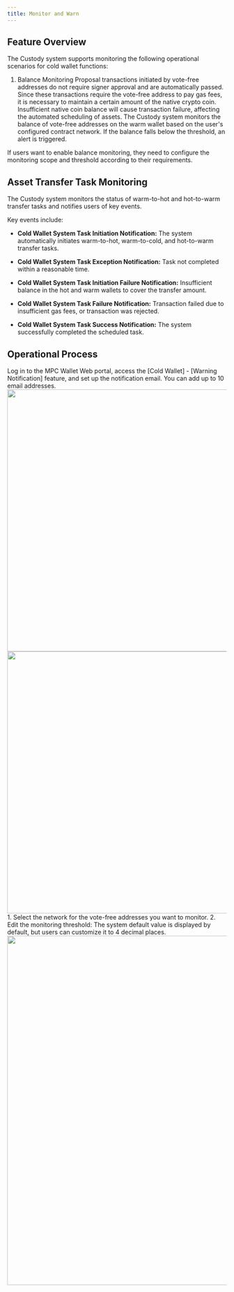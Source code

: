 ```yaml
---
title: Monitor and Warn
---
```



## Feature Overview

The Custody system supports monitoring the following operational scenarios for cold wallet functions:

1. Balance Monitoring
Proposal transactions initiated by vote-free addresses do not require signer approval and are automatically passed. Since these transactions require the vote-free address to pay gas fees, it is necessary to maintain a certain amount of the native crypto coin. Insufficient native coin balance will cause transaction failure, affecting the automated scheduling of assets. The Custody system monitors the balance of vote-free addresses on the warm wallet based on the user's configured contract network. If the balance falls below the threshold, an alert is triggered.
<Tip> 
If users want to enable balance monitoring, they need to configure the monitoring scope and threshold according to their requirements.
</Tip>

## Asset Transfer Task Monitoring
The Custody system monitors the status of warm-to-hot and hot-to-warm transfer tasks and notifies users of key events.

Key events include:
* **Cold Wallet System Task Initiation Notification:** The system automatically initiates warm-to-hot, warm-to-cold, and hot-to-warm transfer tasks.

* **Cold Wallet System Task Exception Notification:** Task not completed within a reasonable time.

* **Cold Wallet System Task Initiation Failure Notification:** Insufficient balance in the hot and warm wallets to cover the transfer amount.

* **Cold Wallet System Task Failure Notification:** Transaction failed due to insufficient gas fees, or transaction was rejected.

* **Cold Wallet System Task Success Notification:** The system successfully completed the scheduled task.

## Operational Process

<Steps>
<Step title="Set Notification Email">
 Log in to the MPC Wallet Web portal, access the [Cold Wallet] - [Warning Notification] feature, and set up the notification email.
<Note>
You can add up to 10 email addresses.
</Note>

 <div className="w-full flex items-center justify-center">
    <CardGroup cols={2}>
    <img src="/images/user-guide/alert1en.png" width="600"/>
    <img src="/images/user-guide/alert2en.png" width="600"/>
    </CardGroup>
</div>

</Step>
<Step title="Configure Balance Monitoring Parameters">
1. Select the network for the vote-free addresses you want to monitor.
2. Edit the monitoring threshold: The system default value is displayed by default, but users can customize it to 4 decimal places.
 <div className="w-full flex items-center justify-center">
    <img src="/images/user-guide/alert3en.png" width="800"/>
</div>

</Step>
</Steps>




